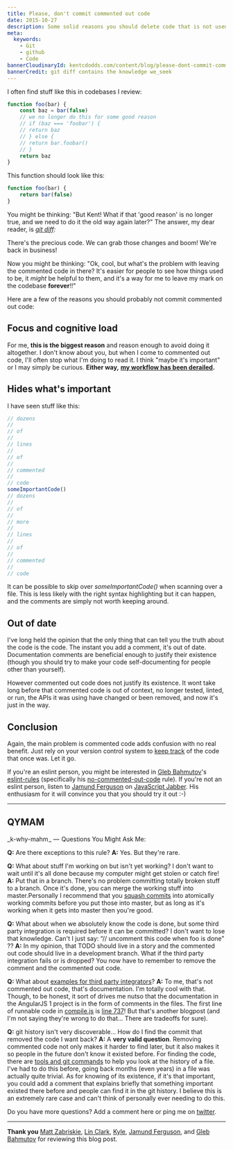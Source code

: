 ```yaml
---
title: Please, don't commit commented out code
date: 2015-10-27
description: Some solid reasons you should delete code that is not used
meta:
  keywords:
    - Git
    - github
    - Code
bannerCloudinaryId: kentcdodds.com/content/blog/please-dont-commit-commented-out-code/banner
bannerCredit: git diff contains the knowledge we_seek
---
```


I often find stuff like this in codebases I review:

```js
function foo(bar) {
	const baz = bar(false)
	// we no longer do this for some good reason
	// if (baz === 'foobar') {
	// return baz
	// } else {
	// return bar.foobar()
	// }
	return baz
}
```

This function should look like this:

```js
function foo(bar) {
	return bar(false)
}
```

You might be thinking: "But Kent! What if that 'good reason' is no longer true,
and we need to do it the old way again later?" The answer, my dear reader, is
[_git diff_](https://git-scm.com/docs/git-diff)_:_

There's the precious code. We can grab those changes and boom! We're back in
business!

Now you might be thinking: "Ok, cool, but what's the problem with leaving the
commented code in there? It's easier for people to see how things used to be, it
_might_ be helpful to them, and it's a way for me to leave my mark on the
codebase **forever**!!"

Here are a few of the reasons you should probably not commit commented out code:

## **Focus and cognitive load**

For me, **this is the biggest reason** and reason enough to avoid doing it
altogether. I don't know about you, but when I come to commented out code, I'll
often stop what I'm doing to read it. I think "maybe it's important" or I may
simply be curious. **Either way,**
[**my workflow has been derailed**](http://heeris.id.au/2013/this-is-why-you-shouldnt-interrupt-a-programmer)**.**

## Hides what's important

I have seen stuff like this:

```js
// dozens
//
// of
//
// lines
//
// of
//
// commented
//
// code
someImportantCode()
// dozens
//
// of
//
// more
//
// lines
//
// of
//
// commented
//
// code
```

It can be possible to skip over _someImportantCode()_ when scanning over a file.
This is less likely with the right syntax highlighting but it can happen, and
the comments are simply not worth keeping around.

## Out of date

I've long held the opinion that the only thing that can tell you the truth about
the code is the code. The instant you add a comment, it's out of date.
Documentation comments are beneficial enough to justify their existence (though
you should try to make your code self-documenting for people other than
yourself).

However commented out code does not justify its existence. It wont take long
before that commented code is out of context, no longer tested, linted, or run,
the APIs it was using have changed or been removed, and now it's just in the
way.

## Conclusion

Again, the main problem is commented code adds confusion with no real benefit.
Just rely on your version control system to
[keep track](https://youtu.be/dQw4w9WgXcQ) of the code that once was. Let it go.

If you're an eslint person, you might be interested in
[Gleb Bahmutov](https://x.com/bahmutov)'s
[eslint-rules](https://github.com/bahmutov/eslint-rules) (specifically his
[no-commented-out-code](https://github.com/bahmutov/eslint-rules#no-commented-out-code)
rule). If you're not an eslint person, listen to
[Jamund Ferguson](https://x.com/xjamundx) on
[JavaScript Jabber](https://devchat.tv/js-jabber/162-jsj-eslint-with-jamund-ferguson).
His enthusiasm for it will convince you that you should try it out :-)

---

## QYMAM

<callout-info>_k-why-mahm _ —  Questions You Might Ask Me:</callout-info>

**Q:** Are there exceptions to this rule? **A:** Yes. But they're rare.

**Q:** What about stuff I'm working on but isn't yet working? I don't want to
wait until it's all done because my computer might get stolen or catch fire!
**A:** Put that in a branch. There's no problem committing totally broken stuff
to a branch. Once it's done, you can merge the working stuff into
master.Personally I recommend that you
[squash commits](http://makandracards.com/makandra/527-squash-several-git-commits-into-a-single-commit)
into atomically working commits before you put those into master, but as long as
it's working when it gets into master then you're good.

**Q:** What about when we absolutely know the code is done, but some third party
integration is required before it can be committed? I don't want to lose that
knowledge. Can't I just say: “// uncomment this code when foo is done” ?? **A:**
In my opinion, that TODO should live in a story and the commented out code
should live in a development branch. What if the third party integration fails
or is dropped? You now have to remember to remove the comment and the commented
out code.

**Q:** What about
[examples for third party integrators](https://x.com/cssensei/status/658780781943328769)?
**A:** To me, that's not commented out code, that's documentation. I'm totally
cool with that. Though, to be honest, it sort of drives me nutso that the
documentation in the AngularJS 1 project is in the form of comments in the
files. The first line of runnable code in
[compile.js](https://github.com/angular/angular.js/blob/469b14a525aad1eb3a0013f9d02c943b649c3392/src/ng/compile.js)
is
[line 737](https://github.com/angular/angular.js/blob/469b14a525aad1eb3a0013f9d02c943b649c3392/src/ng/compile.js#L737)!
But that's another blogpost (and I'm not saying they're wrong to do that… There
are tradeoffs for sure).

**Q:** git history isn't very discoverable… How do I find the commit that
removed the code I want back? **A:** A **very valid question**. Removing
commented code not only makes it harder to find later, but it also makes it so
people in the future don't know it existed before. For finding the code, there
are [tools and git commands](http://stackoverflow.com/q/278192/971592) to help
you look at the history of a file. I've had to do this before, going back months
(even years) in a file was actually quite trivial. As for knowing of its
existence, if it's that important, you could add a comment that explains briefly
that something important existed there before and people can find it in the git
history. I believe this is an extremely rare case and can't think of personally
ever needing to do this.

Do you have more questions? Add a comment here or ping me on
[twitter](https://x.com/kentcdodds).

---

**Thank you** [Matt Zabriskie](https://x.com/mzabriskie),
[Lin Clark](https://x.com/linclark), [Kyle](https://x.com/getify),
[Jamund Ferguson](https://x.com/xjamundx), and
[Gleb Bahmutov](https://x.com/bahmutov) for reviewing this blog post.
